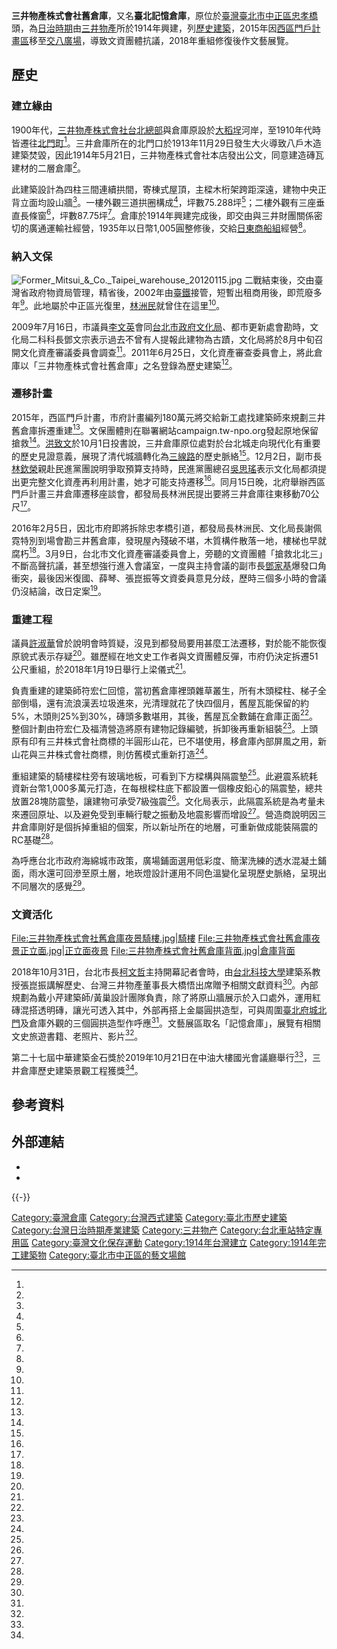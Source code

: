 {{TW monument 
| name = 三井物產株式會社舊倉庫
| image = 三井物產株式會社舊倉庫正面照.jpg
| imagename = 重建後的建築外觀
{{Infobox mapframe|tyep=shape|zoom=15|frame-width=280}}
| formername =
| othername =臺北記憶倉庫
| level = 歷史建築
| class = 產業
| date = {{date start|2012|05|07}}
| abolition =
| location = [[臺北市|臺北市]][[中正區_(臺北市)|中正區]]忠孝西路一段265號
| coordinates = {{coord|25.047761|N|121.512418|E|display=inline,title}}
| time = 1914年
| destroyed =
| when =
| open =
| material = 磚木混合構造
| quantity =
| cost =
| used_by =
| owner =
| conducted_by =
| website =
| reg_url = https://nchdb.boch.gov.tw/assets/overview/historicalBuilding/20120507000001
| boxsize =
}}

'''三井物產株式會社舊倉庫'''，又名'''臺北記憶倉庫'''，原位於[[臺灣|臺灣]][[臺北市|臺北市]][[中正區_(臺北市)|中正區]][[忠孝橋|忠孝橋]]頭，為[[台灣日治時期|日治時期]]由[[三井物產|三井物產]]所於1914年興建，列[[臺北市歷史建築|歷史建築]]，2015年因[[西區門戶計畫區|西區門戶計畫區]]移至[[交八廣場|交八廣場]]，導致文資團體抗議，2018年重組修復後作文藝展覽。

==歷史==
===建立緣由===
1900年代，[[三井物產株式會社舊廈|三井物產株式會社台北總部]]與倉庫原設於[[大稻埕|大稻埕]]河岸，至1910年代時皆遷往[[北門町_(臺北市)|北門町]]<ref name="林倩如"/>。三井倉庫所在的北門口於1913年11月29日發生大火導致八戶木造建築焚毀，因此1914年5月21日，三井物產株式會社本店發出公文，同意建造磚瓦建材的二層倉庫<ref name="孫窮理"/>。

此建築設計為四柱三間連續拱間，寄棟式屋頂，主樑木桁架跨距深遠，建物中央正背立面均設山牆<ref name="林相美"/>。一樓外觀三道拱圈構成<ref name="邱奕寧"/>，坪數75.288坪<ref name="孫窮理"/>；二樓外觀有三座垂直長條窗<ref name="邱奕寧"/>，坪數87.75坪<ref name="孫窮理"/>。倉庫於1914年興建完成後，即交由與三井財團關係密切的廣通運輸社經營，1935年以日幣1,005圓整修後，交給[[日東商船組|日東商船組]]經營<ref name="孫窮理"/>。

===納入文保===
[[File:Former_Mitsui_&_Co._Taipei_warehouse_20120115.jpg|thumb]]
二戰結束後，交由臺灣省政府物資局管理，精省後，2002年由[[臺鐵|臺鐵]]接管，短暫出租商用後，即荒廢多年<ref name="林相美"/>。此地屬於中正區光復里，[[林洲民|林洲民]]就曾住在這里<ref name="鍾泓良3"/>。

2009年7月16日，市議員[[李文英_(台灣)|李文英]]會同[[台北市政府文化局|台北市政府文化局]]、都市更新處會勘時，文化局二科科長鄧文宗表示過去不曾有人提報此建物為古蹟，文化局將於8月中旬召開文化資產審議委員會調查<ref name="莊琇閔"/>。2011年6月25日，文化資產審查委員會上，將此倉庫以「三井物產株式會社舊倉庫」之名登錄為歷史建築<ref name="邱瓊玉"/>。
===遷移計畫===
2015年，西區門戶計畫，市府計畫編列180萬元將交給新工處找建築師來規劃三井舊倉庫拆遷重建<ref name="游蓓茹1"/>。文保團體則在聯署網站campaign.tw-npo.org發起原地保留搶救<ref name="游蓓茹2"/>。[[洪致文|洪致文]]於10月1日投書說，三井倉庫原位處對於台北城走向現代化有重要的歷史見證意義，展現了清代城牆轉化為[[三線路|三線路]]的歷史脈絡<ref name="洪致文"/>。12月2日，副市長[[林欽榮|林欽榮]]親赴民進黨團說明爭取預算支持時，民進黨團總召[[吳思瑤|吳思瑤]]表示文化局都須提出更完整文化資產再利用計畫，她才可能支持遷移<ref name="劉宛琳"/>。同月15日晚，北府舉辦西區門戶計畫三井倉庫遷移座談會，都發局長林洲民提出要將三井倉庫往東移動70公尺<ref name="鍾泓良3"/>。

2016年2月5日，因北市府即將拆除忠孝橋引道，都發局長林洲民、文化局長謝佩霓特別到場會勘三井舊倉庫，發現屋內殘破不堪，木質構件散落一地，樓梯也早就腐朽<ref name="陳芃"/>。3月9日，台北市文化資產審議委員會上，旁聽的文資團體「搶救北北三」不斷高聲抗議，甚至想強行進入會議室，一度與主持會議的副市長[[鄧家基|鄧家基]]爆發口角衝突，最後因米復國、薛琴、張崑振等文資委員意見分歧，歷時三個多小時的會議仍沒結論，改日定案<ref name="鍾泓良1"/>。

===重建工程===
議員[[許淑華_(臺北市)|許淑華]]曾於說明會時質疑，沒見到都發局要用甚麼工法遷移，對於能不能恢復原貌式表示存疑<ref name="鍾泓良3"/>。雖歷經在地文史工作者與文資團體反彈，市府仍決定拆遷51公尺重組，於2018年1月19日舉行上梁儀式<ref name="黃建豪"/>。

負責重建的建築師符宏仁回憶，當初舊倉庫裡頭雜草叢生，所有木頭樑柱、梯子全部倒塌，還有流浪漢丟垃圾進來，光清理就花了快四個月，舊屋瓦能保留的約5%，木頭則25%到30%，磚頭多數堪用，其後，舊屋瓦全數鋪在倉庫正面<ref name="陳思豪"/>。整個計劃由符宏仁及福清營造將原有建物記錄編號，拆卸後再重新組裝<ref name="陳佳祺"/>。上頭原有印有三井株式會社商標的半圓形山花，已不堪使用，移倉庫內部屏風之用，新山花與三井株式會社商標，則仿舊模式重新打造<ref name="陳思豪"/>。

重組建築的騎樓樑柱旁有玻璃地板，可看到下方樑構與隔震墊<ref name="陳思豪"/>。此避震系統耗資新台幣1,000多萬元打造，在每根樑柱底下都設置一個橡皮鉛心的隔震墊，總共放置28塊防震墊，讓建物可承受7級強震<ref name="陳思豪"/>。文化局表示，此隔震系統是為考量未來遷回原址、以及避免受到車輛行駛之振動及地震影響而增設<ref name="鍾泓良2"/>。營造商說明因三井倉庫剛好是個拆掉重組的個案，所以新址所在的地層，可重新做成能裝隔震的RC基礎<ref name="張博亭"/>。

為呼應台北市政府海綿城市政策，廣場鋪面選用低彩度、簡潔洗練的透水混凝土鋪面，雨水還可回滲至原土層，地崁燈設計運用不同色溫變化呈現歷史脈絡，呈現出不同層次的感覺<ref name="楊心慧"/>。

===文資活化===
<gallery mode="packed" heights="180">
File:三井物產株式會社舊倉庫夜景騎樓.jpg|騎樓
File:三井物產株式會社舊倉庫夜景正立面.jpg|正立面夜景
File:三井物產株式會社舊倉庫背面.jpg|倉庫背面
</gallery>
2018年10月31日，台北市長[[柯文哲|柯文哲]]主持開幕記者會時，由[[台北科技大學|台北科技大學]]建築系教授張崑振講解歷史、台灣三井物產董事長大橋悟出席贈予相關文獻資料<ref name="孫窮理"/>。內部規劃為戴小芹建築師/黃巢設計團隊負責，除了將原山牆展示於入口處外，運用紅磚混搭透明磚，讓光可透入其中，外部再搭上金屬圓拱造型，可與周圍[[臺北府城北門|臺北府城北門]]及倉庫外觀的三個圓拱造型作呼應<ref name="陳佳祺"/>。文藝展區取名「記憶倉庫」，展覽有相關文史旅遊書籍、老照片、影片<ref name="陳燕珩"/>。

第二十七屆中華建築金石獎於2019年10月21日在中油大樓國光會議廳舉行<ref name="黃台中"/>，三井倉庫歷史建築景觀工程獲獎<ref name="楊心慧"/>。

==參考資料==
{{Reflist|35em|refs =

<ref name="洪致文">{{Cite news|url=https://talk.ltn.com.tw/article/paper/919986|title=自由廣場》三線路頭的稀微|author=[[洪致文|洪致文]]|language=zh-tw|newspaper=自由時報|date=2015-10-01|accessdate=2021-12-24|archive-date=2021-12-24|archive-url=https://web.archive.org/web/20211224025739/https://talk.ltn.com.tw/article/paper/919986|dead-url=no}}</ref>

<ref name="陳佳祺">{{Cite news|url=https://tw.appledaily.com/property/20181206/L5L63OBLSSAEPA5YEDITM7PIYE/|title=【西區門戶】三井倉庫　北車商圈打卡新點|author=陳佳祺|language=zh-tw|newspaper=臺灣蘋果日報|date=2018-12-06|accessdate=2021-12-24|archive-date=2021-12-24|archive-url=https://web.archive.org/web/20211224024323/https://tw.appledaily.com/property/20181206/L5L63OBLSSAEPA5YEDITM7PIYE/|dead-url=no}}</ref>

<ref name="張博亭">{{Cite news|url=https://tw.appledaily.com/life/20170508/5KY7XTT3EDE2WU67LR7DMHRQFY/|title=三井倉庫拆掉重組　新址已做隔震工程|author=張博亭|language=zh-tw|newspaper=臺灣蘋果日報|date=2017-05-08|accessdate=2021-12-24|archive-date=2021-12-24|archive-url=https://web.archive.org/web/20211224023933/https://tw.appledaily.com/life/20170508/5KY7XTT3EDE2WU67LR7DMHRQFY/|dead-url=no}}</ref>

<ref name="陳燕珩">{{Cite news|url=https://www.chinatimes.com/realtimenews/20181031002404-260405?chdtv|title=歷史建築三井倉庫蛻變成記憶倉庫　明對外開放|author=陳燕珩|language=zh-tw|newspaper=中國時報|date=2018-10-31|accessdate=2021-12-24|archive-date=2021-12-24|archive-url=https://web.archive.org/web/20211224022820/https://www.chinatimes.com/realtimenews/20181031002404-260405?chdtv|dead-url=no}}</ref>

<ref name="黃台中">{{Cite news|url=https://ctee.com.tw/uncategorized/163602.html|title=第27屆中華建築金石獎揭曉|author=黃台中|language=zh-tw|newspaper=工商時報|date=2019-10-24|accessdate=2021-12-24|archive-date=2021-12-24|archive-url=https://web.archive.org/web/20211224022824/https://ctee.com.tw/uncategorized/163602.html|dead-url=no}}</ref>

<ref name="林倩如">{{Cite news|url=https://e-info.org.tw/node/114509|title=雨落漫聊台北城 凌宗魁講三井話古今|author=林倩如|language=zh-tw|newspaper=環境資訊電子報|date=2016-04-12|accessdate=2021-07-30|archive-date=2021-07-30|archive-url=https://web.archive.org/web/20210730150037/https://e-info.org.tw/node/114509|dead-url=no}}</ref>

<ref name="林相美">{{Cite news|url=https://news.ltn.com.tw/news/local/paper/376914|title=三井紅磚洋樓 專家：見證殖民經濟|author=林相美|language=zh-tw|newspaper=自由時報|date=2010-03-03|accessdate=2021-12-24|archive-date=2019-05-03|archive-url=https://web.archive.org/web/20190503172002/https://news.ltn.com.tw/news/local/paper/376914|dead-url=no}}</ref>

<ref name="孫窮理">{{Cite news|url=https://eventsinfocus.org/news/2731|title=三井倉庫明開放參觀　身世之謎揭曉|author=孫窮理|language=zh-tw|newspaper=焦點事件電子報|date=2018-10-31|accessdate=2021-12-24|archive-date=2021-12-24|archive-url=https://web.archive.org/web/20211224022828/https://eventsinfocus.org/news/2731|dead-url=no}}</ref>

<ref name="游蓓茹1">{{Cite news|url=https://news.ltn.com.tw/news/local/paper/914561|title=搶救三井倉庫 可望異地重建|author=游蓓茹|language=zh-tw|newspaper=自由時報|date=2015-09-11|accessdate=2021-12-24|archive-date=2021-12-24|archive-url=https://web.archive.org/web/20211224022825/https://news.ltn.com.tw/news/local/paper/914561|dead-url=no}}</ref>

<ref name="陳思豪">{{Cite news|url=https://tw.appledaily.com/life/20180506/FNH3YCHW4EELPVURXIV4XSVSS4/|title=【重建片】三井倉庫拆解復舊　靠百年老磚重砌外牆|author=陳思豪|language=zh-tw|newspaper=臺灣蘋果日報|date=2018-05-06|accessdate=2021-12-24|archive-date=2021-12-24|archive-url=https://web.archive.org/web/20211224022821/https://tw.appledaily.com/life/20180506/FNH3YCHW4EELPVURXIV4XSVSS4/|dead-url=no}}</ref>

<ref name="游蓓茹2">{{Cite news|url=https://news.ltn.com.tw/news/local/paper/931468|title=別拆三井倉庫！ 網路連署搶救|author=游蓓茹|language=zh-tw|newspaper=自由時報|date=2015-11-11|accessdate=2021-12-24|archive-date=2021-12-24|archive-url=https://web.archive.org/web/20211224022820/https://news.ltn.com.tw/news/local/paper/931468|dead-url=no}}</ref>

<ref name="劉宛琳">{{Cite news|url=|title=三井倉庫遷移 沒評估就要支持 平移70米保存 副市長林欽榮赴民進黨團說明 議員指空泛報告無法接受 要求局處回去努力 提出完整計畫|author=劉宛琳|language=zh-tw|newspaper=聯合報|date=2015-12-03|accessdate=}}</ref>

<ref name="陳芃">{{Cite news|url=https://www.chinatimes.com/newspapers/20160206000294-260102?chdtv|title=三井倉庫殘破 木質構件散落 如何遷4月送審？ 都市計畫委員會：先編號再移置保存|author=陳芃|language=zh-tw|newspaper=中國時報|date=2016-02-06|accessdate=2021-12-24|archive-date=2021-12-24|archive-url=https://web.archive.org/web/20211224022817/https://www.chinatimes.com/newspapers/20160206000294-260102?chdtv|dead-url=no}}</ref>

<ref name="鍾泓良1">{{Cite news|url=https://news.ltn.com.tw/news/local/paper/966759|title=三井倉庫怎麼遷 市府下週定案|author=鍾泓良|language=zh-tw|newspaper=自由時報|date=2016-03-10|accessdate=2021-12-24|archive-date=2021-12-24|archive-url=https://web.archive.org/web/20211224022825/https://news.ltn.com.tw/news/local/paper/966759|dead-url=no}}</ref>

<ref name="鍾泓良2">{{Cite news|url=https://news.ltn.com.tw/news/life/breakingnews/2597483|title=歷經兩年遷移、重組 三井倉庫明天重新開幕|author=鍾泓良|language=zh-tw|newspaper=自由時報|date=2018-10-31|accessdate=2021-12-24|archive-date=2021-12-24|archive-url=https://web.archive.org/web/20211224024347/https://news.ltn.com.tw/news/life/breakingnews/2597483|dead-url=no}}</ref>

<ref name="鍾泓良3">{{Cite news|url=https://news.ltn.com.tw/news/politics/breakingnews/1541101|title=三井倉庫保存 林洲民建議向東移70公尺|author=鍾泓良|language=zh-tw|newspaper=自由時報|date=2015-12-15|accessdate=2021-12-24|archive-date=2021-12-24|archive-url=https://web.archive.org/web/20211224022825/https://news.ltn.com.tw/news/politics/breakingnews/1541101|dead-url=no}}</ref>

<ref name="黃建豪">{{Cite news|url=https://news.ltn.com.tw/news/local/paper/1170175|title=〈歷史建築〉三井倉庫拆遷重組 88天後完工|author=黃建豪|language=zh-tw|newspaper=自由時報|date=2018-01-20|accessdate=2021-12-24|archive-date=2021-12-24|archive-url=https://web.archive.org/web/20211224022824/https://news.ltn.com.tw/news/local/paper/1170175|dead-url=no}}</ref>

<ref name="楊心慧">{{Cite news|url=https://news.ltn.com.tw/news/life/breakingnews/2953922|title=民眾也愛去！ 北市文化局2文資工程獲中華建築金石獎|author=楊心慧|language=zh-tw|newspaper=自由時報|date=2019-10-22|accessdate=2021-12-24|archive-date=2021-12-24|archive-url=https://web.archive.org/web/20211224022822/https://news.ltn.com.tw/news/life/breakingnews/2953922|dead-url=no}}</ref>

<ref name="莊琇閔">{{Cite news|url=|title=三井倉庫 議員促列古蹟|author=莊琇閔|language=zh-tw|newspaper=聯合報|date=2009-07-17|accessdate=}}</ref>

<ref name="邱奕寧">{{Cite news|url=|title=三井倉庫 日據時期建築|author=邱奕寧|language=zh-tw|newspaper=聯合報|date=2016-02-26|accessdate=}}</ref>

<ref name="邱瓊玉">{{Cite news|url=|title=福州街11號日式宿舍 列市定古蹟|author=邱瓊玉|language=zh-tw|newspaper=聯合報|date=2011-06-26|accessdate=}}</ref>


}}

== 外部連結 ==
{{commonscat|Former Mitsui & Co. Taipei warehouse}}
*{{facebook|Taipeiinfohub|臺北記憶倉庫臉書}}
*{{Official site|taipeiinfohub.com.tw|臺北記憶倉庫官網}}
{{-}}
{{臺北市文化資產}}

[[Category:臺灣倉庫|Category:臺灣倉庫]]
[[Category:台灣西式建築|Category:台灣西式建築]]
[[Category:臺北市歷史建築|Category:臺北市歷史建築]]
[[Category:台灣日治時期產業建築|Category:台灣日治時期產業建築]]
[[Category:三井物产|Category:三井物产]]
[[Category:台北車站特定專用區|Category:台北車站特定專用區]]
[[Category:臺灣文化保存運動|Category:臺灣文化保存運動]]
[[Category:1914年台灣建立|Category:1914年台灣建立]]
[[Category:1914年完工建築物|Category:1914年完工建築物]]
[[Category:臺北市中正區的藝文場館|Category:臺北市中正區的藝文場館]]